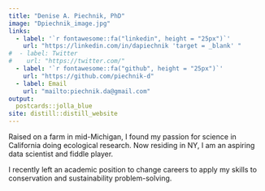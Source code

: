 ```yaml
---
title: "Denise A. Piechnik, PhD"
image: "Dpiechnik_image.jpg"
links:
  - label: '`r fontawesome::fa("linkedin", height = "25px")`'
    url: "https://linkedin.com/in/dapiechnik 'target = _blank' "
#  - label: Twitter
#    url: "https://twitter.com/"
  - label: '`r fontawesome::fa("github", height = "25px")`'
    url: "https://github.com/piechnik-d"
  - label: Email
    url: "mailto:piechnik.da@gmail.com"
output:
  postcards::jolla_blue
site: distill::distill_website
---
```

 
Raised on a farm in mid-Michigan, I found my passion for science in California doing ecological research. Now residing in NY, I am an aspiring data scientist and fiddle player. 

I recently left an academic position to change careers to apply my skills to conservation and sustainability problem-solving.

